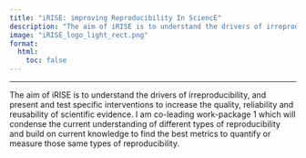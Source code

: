 ```yaml
---
title: "iRISE: improving Reproducibility In SciencE"
description: "The aim of iRISE is to understand the drivers of irreproducibility, and present and test specific interventions to increase the quality, reliability and reusability of scientific evidence. [iRISE](https://irise-project.eu/) is a Horizon Europe consortium."
image: "iRISE_logo_light_rect.png"
format: 
  html: 
    toc: false
---
```


----

The aim of iRISE is to understand the drivers of irreproducibility, and present and test specific interventions to increase the quality, reliability and reusability of scientific evidence. I am co-leading work-package 1 which will condense the current understanding of different types of reproducibility and build on current knowledge to find the best metrics to quantify or measure those same types of reproducibility.

